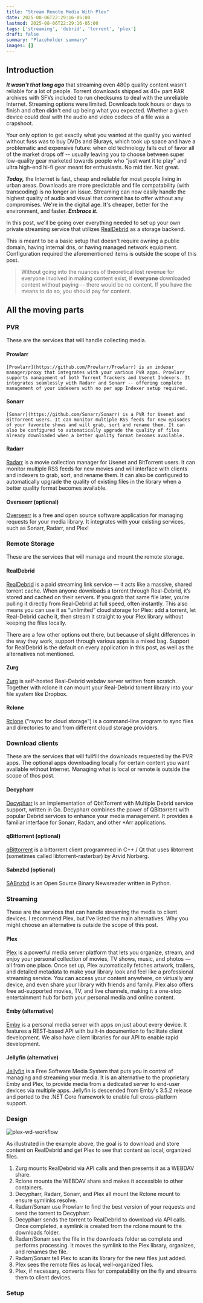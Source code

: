 ```yaml
---
title: "Stream Remote Media With Plex"
date: 2025-08-06T22:29:16-05:00
lastmod: 2025-08-06T22:29:16-05:00
tags: ['streaming', 'debrid', 'torrent', 'plex']
draft: false
summary: "Placeholder summary"
images: []
---
```


## Introduction

_**It wasn't that long ago**_ that streaming even 480p quality content wasn't reliable for a lot of people.  Torrent downloads shipped as 40+ part RAR archives with SFVs included to run checksums to deal with the unreliable Internet.
Streaming options were limited. Downloads took hours or days to finish and often didn't end up being what you expected.  Whether a given device could deal with the audio and video codecs of a file was a crapshoot.

Your only option to get exactly what you wanted at the quality you wanted without fuss was to buy DVDs and Blurays, which took up space and have a problematic and expensive future:
when old technology falls out of favor all of the market drops off -- usually leaving you to choose between super low-quality gear marketed towards people who "just want it to play" and ultra high-end hi-fi gear meant for enthusiasts.
No mid tier.  Not great.

_**Today,**_ the Internet is fast, cheap and reliable for most people living in urban areas.  Downloads are more predictable and file compatability (with transcoding) is no longer an issue.
Streaming can now easily handle the highest quality of audio and visual that content has to offer without any compromises.  We're in the digital age.  It's cheaper, better for the environment, and faster.  _**Embrace it.**_

In this post, we'll be going over everything needed to set up your own private streaming service that utilizes [RealDebrid](https://real-debrid.com/) as a storage backend.

This is meant to be a basic setup that doesn't require owning a public domain, having internal dns, or having managed network equipment.  Configuration required the aforementioned items is outside the scope of this post.

>Without going into the nuances of theoretical lost revenue for everyone involved in making content exist, if **everyone** downloaded content without paying -- there would be no content.  If you have the means to do so, you should pay for content.

<TOCInline toc={props.toc} asDisclosure />

## All the moving parts

### PVR
These are the services that will handle collecting media.

#### Prowlarr
    [Prowlarr](https://github.com/Prowlarr/Prowlarr) is an indexer manager/proxy that integrates with your various PVR apps. Prowlarr supports management of both Torrent Trackers and Usenet Indexers. It integrates seamlessly with Radarr and Sonarr -- offering complete management of your indexers with no per app Indexer setup required.

#### Sonarr
    [Sonarr](https://github.com/Sonarr/Sonarr) is a PVR for Usenet and BitTorrent users. It can monitor multiple RSS feeds for new episodes of your favorite shows and will grab, sort and rename them. It can also be configured to automatically upgrade the quality of files already downloaded when a better quality format becomes available.

#### Radarr
[Radarr](https://github.com/Radarr/Radarr) is a movie collection manager for Usenet and BitTorrent users. It can monitor multiple RSS feeds for new movies and will interface with clients and indexers to grab, sort, and rename them. It can also be configured to automatically upgrade the quality of existing files in the library when a better quality format becomes available.

#### Overseerr (optional)
[Overseerr](https://github.com/sct/overseerr) is a free and open source software application for managing requests for your media library. It integrates with your existing services, such as Sonarr, Radarr, and Plex!

### Remote Storage
These are the services that will manage and mount the remote storage.

#### RealDebrid
[RealDebrid](https://real-debrid.com/) is a paid streaming link service — it acts like a massive, shared torrent cache. When anyone downloads a torrent through Real-Debrid, it’s stored and cached on their servers. If you grab that same file later, you’re pulling it directly from Real-Debrid at full speed, often instantly. This also means you can use it as “unlimited” cloud storage for Plex: add a torrent, let Real-Debrid cache it, then stream it straight to your Plex library without keeping the files locally.

There are a few other options out there, but because of slight differences in the way they work, support through various apps is a mixed bag.  Support for RealDebrid is the default on every application in this post, as well as the alternatives not mentioned.

#### Zurg
[Zurg](https://github.com/debridmediamanager/zurg-testing) is self-hosted Real-Debrid webdav server written from scratch. Together with rclone it can mount your Real-Debrid torrent library into your file system like Dropbox.

#### Rclone
[Rclone](https://github.com/rclone/rclone) ("rsync for cloud storage") is a command-line program to sync files and directories to and from different cloud storage providers.

### Download clients
These are the services that will fullfill the downloads requested by the PVR apps.  The optional apps downloading locally for certain content you want available without Internet.
Managing what is local or remote is outside the scope of thos post.

#### Decypharr
[Decypharr](https://github.com/sirrobot01/decypharr) is an implementation of QbitTorrent with Multiple Debrid service support, written in Go.
Decypharr combines the power of QBittorrent with popular Debrid services to enhance your media management. It provides a familiar interface for Sonarr, Radarr, and other *Arr applications.

#### qBittorrent (optional)
[qBittorrent](https://github.com/qbittorrent/qBittorrent) is a bittorrent client programmed in C++ / Qt that uses libtorrent (sometimes called libtorrent-rasterbar) by Arvid Norberg.

#### Sabnzbd (optional)
[SABnzbd](https://github.com/sabnzbd/sabnzbd) is an Open Source Binary Newsreader written in Python.

### Streaming
These are the services that can handle streaming the media to client devices.  I recommend Plex, but I've listed the main alternatives. Why you might choose an alternative is outside the scope of this post. 

#### Plex
[Plex](https://www.plex.tv/) is a powerful media server platform that lets you organize, stream, and enjoy your personal collection of movies, TV shows, music, and photos — all from one place. Once set up, Plex automatically fetches artwork, trailers, and detailed metadata to make your library look and feel like a professional streaming service. You can access your content anywhere, on virtually any device, and even share your library with friends and family. Plex also offers free ad-supported movies, TV, and live channels, making it a one-stop entertainment hub for both your personal media and online content.

#### Emby (alternative)
[Emby](https://github.com/MediaBrowser/Emby) is a personal media server with apps on just about every device.
It features a REST-based API with built-in documention to facilitate client development. We also have client libraries for our API to enable rapid development.

#### Jellyfin (alternative)
[Jellyfin](https://github.com/jellyfin/jellyfin) is a Free Software Media System that puts you in control of managing and streaming your media. It is an alternative to the proprietary Emby and Plex, to provide media from a dedicated server to end-user devices via multiple apps. Jellyfin is descended from Emby's 3.5.2 release and ported to the .NET Core framework to enable full cross-platform support.

### Design

![plex-wd-workflow](/static/images/plex-rd-workflow.png)

As illustrated in the example above, the goal is to download and store content on RealDebrid and get Plex to see that content as local, organized files.

1. Zurg mounts RealDebrid via API calls and then presents it as a WEBDAV share.
2. Rclone mounts the WEBDAV share and makes it accessible to other containers.
3. Decypharr, Radarr, Sonarr, and Plex all mount the Rclone mount to ensure symlinks resolve.
4. Radarr/Sonarr use Prowlarr to find the best version of your requests and send the torrent to Decypharr.
5. Decypharr sends the torrent to RealDebrid to download via API calls.  Once completed, a symlink is created from the rclone mount to the downloads folder.
6. Radarr/Sonarr see the file in the downloads folder as complete and performs processing.  It moves the symlink to the Plex library, organizes, and renames the file.
7. Radarr/Sonarr tell Plex to scan its library for the new files just added.
8. Plex sees the remote files as local, well-organized files.
9. Plex, if necessary, converts files for compatability on the fly and streams them to client devices.

### Setup
